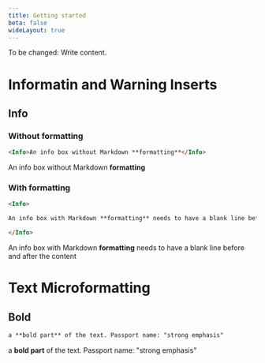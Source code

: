 ```yaml
---
title: Getting started
beta: false
wideLayout: true
---
```


To be changed: Write content.


# Informatin and Warning Inserts

## Info

### Without formatting

<SideBySide>

```md
<Info>An info box without Markdown **formatting**</Info>
```

<Info>An info box without Markdown **formatting**</Info>

</SideBySide>

### With formatting

<SideBySide>

```md
<Info>

An info box with Markdown **formatting** needs to have a blank line before and after the content

</Info>
```

<Info>

An info box with Markdown **formatting** needs to have a blank line before and after the content

</Info>

</SideBySide>


# Text Microformatting

## Bold

<SideBySide>

```md
a **bold part** of the text. Passport name: "strong emphasis"
```

a **bold part** of the text. Passport name: "strong emphasis"

</SideBySide>


